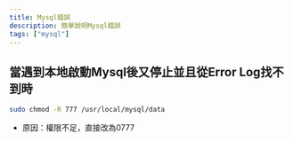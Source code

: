 ```yaml
---
title: Mysql錯誤
description: 簡單說明Mysql錯誤
tags: ["mysql"]
---
```


## 當遇到本地啟動Mysql後又停止並且從Error Log找不到時
```bash
sudo chmod -R 777 /usr/local/mysql/data
```
- 原因：權限不足，直接改為0777